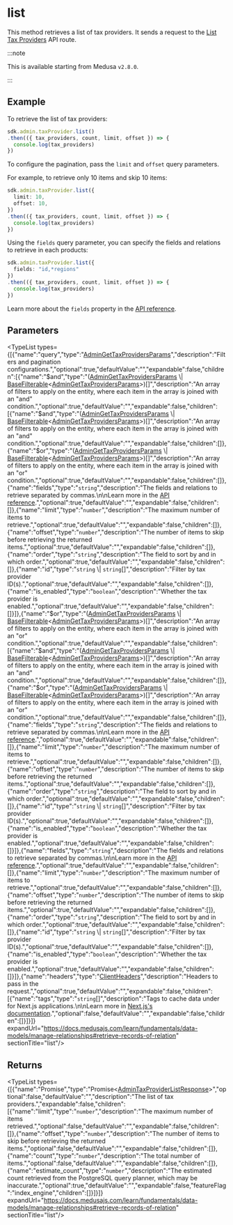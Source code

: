 
# list

This method retrieves a list of tax providers. It sends a request to the
[List Tax Providers](https://docs.medusajs.com/api/admin#tax-providers\_gettaxproviders)
API route.

:::note

This is available starting from Medusa `v2.8.0`.

:::

## Example

To retrieve the list of tax providers:

```ts
sdk.admin.taxProvider.list()
.then(({ tax_providers, count, limit, offset }) => {
  console.log(tax_providers)
})
```

To configure the pagination, pass the `limit` and `offset` query parameters.

For example, to retrieve only 10 items and skip 10 items:

```ts
sdk.admin.taxProvider.list({
  limit: 10,
  offset: 10,
})
.then(({ tax_providers, count, limit, offset }) => {
  console.log(tax_providers)
})
```

Using the `fields` query parameter, you can specify the fields and relations to retrieve
in each products:

```ts
sdk.admin.taxProvider.list({
  fields: "id,*regions"
})
.then(({ tax_providers, count, limit, offset }) => {
  console.log(tax_providers)
})
```

Learn more about the `fields` property in the [API reference](https://docs.medusajs.com/api/store#select-fields-and-relations).

## Parameters

<TypeList types={[{"name":"query","type":"[AdminGetTaxProvidersParams](../../../../../types/HttpTypes/interfaces/types.HttpTypes.AdminGetTaxProvidersParams/page.mdx)","description":"Filters and pagination configurations.","optional":true,"defaultValue":"","expandable":false,"children":[{"name":"$and","type":"([AdminGetTaxProvidersParams](../../../../../types/HttpTypes/interfaces/types.HttpTypes.AdminGetTaxProvidersParams/page.mdx) \\| [BaseFilterable](../../../../../types/DAL/interfaces/types.DAL.BaseFilterable/page.mdx)&#60;[AdminGetTaxProvidersParams](../../../../../types/HttpTypes/interfaces/types.HttpTypes.AdminGetTaxProvidersParams/page.mdx)&#62;)[]","description":"An array of filters to apply on the entity, where each item in the array is joined with an \"and\" condition.","optional":true,"defaultValue":"","expandable":false,"children":[{"name":"$and","type":"([AdminGetTaxProvidersParams](../../../../../types/HttpTypes/interfaces/types.HttpTypes.AdminGetTaxProvidersParams/page.mdx) \\| [BaseFilterable](../../../../../types/DAL/interfaces/types.DAL.BaseFilterable/page.mdx)&#60;[AdminGetTaxProvidersParams](../../../../../types/HttpTypes/interfaces/types.HttpTypes.AdminGetTaxProvidersParams/page.mdx)&#62;)[]","description":"An array of filters to apply on the entity, where each item in the array is joined with an \"and\" condition.","optional":true,"defaultValue":"","expandable":false,"children":[]},{"name":"$or","type":"([AdminGetTaxProvidersParams](../../../../../types/HttpTypes/interfaces/types.HttpTypes.AdminGetTaxProvidersParams/page.mdx) \\| [BaseFilterable](../../../../../types/DAL/interfaces/types.DAL.BaseFilterable/page.mdx)&#60;[AdminGetTaxProvidersParams](../../../../../types/HttpTypes/interfaces/types.HttpTypes.AdminGetTaxProvidersParams/page.mdx)&#62;)[]","description":"An array of filters to apply on the entity, where each item in the array is joined with an \"or\" condition.","optional":true,"defaultValue":"","expandable":false,"children":[]},{"name":"fields","type":"`string`","description":"The fields and relations to retrieve separated by commas.\n\nLearn more in the [API reference](https://docs.medusajs.com/api/store#select-fields-and-relations).","optional":true,"defaultValue":"","expandable":false,"children":[]},{"name":"limit","type":"`number`","description":"The maximum number of items to retrieve.","optional":true,"defaultValue":"","expandable":false,"children":[]},{"name":"offset","type":"`number`","description":"The number of items to skip before retrieving the returned items.","optional":true,"defaultValue":"","expandable":false,"children":[]},{"name":"order","type":"`string`","description":"The field to sort by and in which order.","optional":true,"defaultValue":"","expandable":false,"children":[]},{"name":"id","type":"`string` \\| `string`[]","description":"Filter by tax provider ID(s).","optional":true,"defaultValue":"","expandable":false,"children":[]},{"name":"is_enabled","type":"`boolean`","description":"Whether the tax provider is enabled.","optional":true,"defaultValue":"","expandable":false,"children":[]}]},{"name":"$or","type":"([AdminGetTaxProvidersParams](../../../../../types/HttpTypes/interfaces/types.HttpTypes.AdminGetTaxProvidersParams/page.mdx) \\| [BaseFilterable](../../../../../types/DAL/interfaces/types.DAL.BaseFilterable/page.mdx)&#60;[AdminGetTaxProvidersParams](../../../../../types/HttpTypes/interfaces/types.HttpTypes.AdminGetTaxProvidersParams/page.mdx)&#62;)[]","description":"An array of filters to apply on the entity, where each item in the array is joined with an \"or\" condition.","optional":true,"defaultValue":"","expandable":false,"children":[{"name":"$and","type":"([AdminGetTaxProvidersParams](../../../../../types/HttpTypes/interfaces/types.HttpTypes.AdminGetTaxProvidersParams/page.mdx) \\| [BaseFilterable](../../../../../types/DAL/interfaces/types.DAL.BaseFilterable/page.mdx)&#60;[AdminGetTaxProvidersParams](../../../../../types/HttpTypes/interfaces/types.HttpTypes.AdminGetTaxProvidersParams/page.mdx)&#62;)[]","description":"An array of filters to apply on the entity, where each item in the array is joined with an \"and\" condition.","optional":true,"defaultValue":"","expandable":false,"children":[]},{"name":"$or","type":"([AdminGetTaxProvidersParams](../../../../../types/HttpTypes/interfaces/types.HttpTypes.AdminGetTaxProvidersParams/page.mdx) \\| [BaseFilterable](../../../../../types/DAL/interfaces/types.DAL.BaseFilterable/page.mdx)&#60;[AdminGetTaxProvidersParams](../../../../../types/HttpTypes/interfaces/types.HttpTypes.AdminGetTaxProvidersParams/page.mdx)&#62;)[]","description":"An array of filters to apply on the entity, where each item in the array is joined with an \"or\" condition.","optional":true,"defaultValue":"","expandable":false,"children":[]},{"name":"fields","type":"`string`","description":"The fields and relations to retrieve separated by commas.\n\nLearn more in the [API reference](https://docs.medusajs.com/api/store#select-fields-and-relations).","optional":true,"defaultValue":"","expandable":false,"children":[]},{"name":"limit","type":"`number`","description":"The maximum number of items to retrieve.","optional":true,"defaultValue":"","expandable":false,"children":[]},{"name":"offset","type":"`number`","description":"The number of items to skip before retrieving the returned items.","optional":true,"defaultValue":"","expandable":false,"children":[]},{"name":"order","type":"`string`","description":"The field to sort by and in which order.","optional":true,"defaultValue":"","expandable":false,"children":[]},{"name":"id","type":"`string` \\| `string`[]","description":"Filter by tax provider ID(s).","optional":true,"defaultValue":"","expandable":false,"children":[]},{"name":"is_enabled","type":"`boolean`","description":"Whether the tax provider is enabled.","optional":true,"defaultValue":"","expandable":false,"children":[]}]},{"name":"fields","type":"`string`","description":"The fields and relations to retrieve separated by commas.\n\nLearn more in the [API reference](https://docs.medusajs.com/api/store#select-fields-and-relations).","optional":true,"defaultValue":"","expandable":false,"children":[]},{"name":"limit","type":"`number`","description":"The maximum number of items to retrieve.","optional":true,"defaultValue":"","expandable":false,"children":[]},{"name":"offset","type":"`number`","description":"The number of items to skip before retrieving the returned items.","optional":true,"defaultValue":"","expandable":false,"children":[]},{"name":"order","type":"`string`","description":"The field to sort by and in which order.","optional":true,"defaultValue":"","expandable":false,"children":[]},{"name":"id","type":"`string` \\| `string`[]","description":"Filter by tax provider ID(s).","optional":true,"defaultValue":"","expandable":false,"children":[]},{"name":"is_enabled","type":"`boolean`","description":"Whether the tax provider is enabled.","optional":true,"defaultValue":"","expandable":false,"children":[]}]},{"name":"headers","type":"[ClientHeaders](../../../types/js_sdk.admin.ClientHeaders/page.mdx)","description":"Headers to pass in the request.","optional":true,"defaultValue":"","expandable":false,"children":[{"name":"tags","type":"`string`[]","description":"Tags to cache data under for Next.js applications.\n\nLearn more in [Next.js's documentation](https://nextjs.org/docs/app/building-your-application/caching#fetch-optionsnexttags-and-revalidatetag).","optional":false,"defaultValue":"","expandable":false,"children":[]}]}]} expandUrl="https://docs.medusajs.com/learn/fundamentals/data-models/manage-relationships#retrieve-records-of-relation" sectionTitle="list"/>

## Returns

<TypeList types={[{"name":"Promise","type":"Promise&#60;[AdminTaxProviderListResponse](../../../../../types/HttpTypes/types/types.HttpTypes.AdminTaxProviderListResponse/page.mdx)&#62;","optional":false,"defaultValue":"","description":"The list of tax providers.","expandable":false,"children":[{"name":"limit","type":"`number`","description":"The maximum number of items retrieved.","optional":false,"defaultValue":"","expandable":false,"children":[]},{"name":"offset","type":"`number`","description":"The number of items to skip before retrieving the returned items.","optional":false,"defaultValue":"","expandable":false,"children":[]},{"name":"count","type":"`number`","description":"The total number of items.","optional":false,"defaultValue":"","expandable":false,"children":[]},{"name":"estimate_count","type":"`number`","description":"The estimated count retrieved from the PostgreSQL query planner, which may be inaccurate.","optional":true,"defaultValue":"","expandable":false,"featureFlag":"index_engine","children":[]}]}]} expandUrl="https://docs.medusajs.com/learn/fundamentals/data-models/manage-relationships#retrieve-records-of-relation" sectionTitle="list"/>
